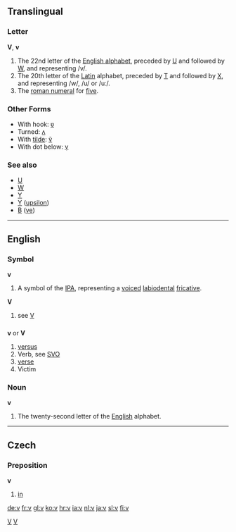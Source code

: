 ==Translingual==

===Letter===
'''V''', '''v'''

# The 22nd letter of the [[Wiktionary:About Roman script|English alphabet]], preceded by [[U]] and followed by [[W]], and representing /v/.
# The 20th letter of the [[Latin]] alphabet, preceded by [[T]] and followed by [[X]], and representing /w/, /u/ or /uː/.
# The [[roman numeral]] for [[five]].

===Other Forms===
*With hook: [[ʋ]]
*Turned: [[ʌ]]
*With [[tilde]]: [[ṽ]]
*With dot below: [[ṿ]]
===See also===
*[[U]]
*[[W]]
*[[Y]]
*[[Υ]] ([[upsilon]])
*[[В]] ([[ve]])

----

==English==

===Symbol===
'''v'''

# A symbol of the [[IPA]], representing a [[voiced]] [[labiodental]] [[fricative]].

'''V'''
# see [[V]]


==={{abbreviation}}===
'''v''' or '''V'''

#[[versus]]
#Verb, see [[SVO]]
#[[verse]]
#Victim

===Noun===
'''v'''

#The twenty-second letter of the [[English]] alphabet.

----

==Czech==
===Preposition===
'''v'''
#[[in]]

[[Category:IPA symbols|V]]
[[Category:Latin letters|V]]

[[de:v]]
[[fr:v]]
[[gl:v]]
[[ko:v]]
[[hr:v]]
[[ia:v]]
[[nl:v]]
[[ja:v]]
[[sl:v]]
[[fi:v]]